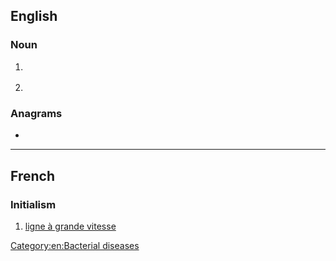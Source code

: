 ==English==

===Noun===
{{en-noun}}

# {{lb|en|disease}} {{initialism of|en|lymphogranuloma venereum}}
# {{initialism of|en|{{w|Large goods vehicle}}}}

===Anagrams===
* {{anagrams|en|a=glv|Gvl.}}

[[Category:en:Bacterial diseases]]

----

==French==

===Initialism===
{{rfc-header|Initialism}}
{{head|fr|initialism}}

# [[ligne à grande vitesse]]